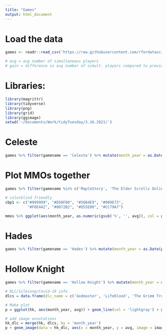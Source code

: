 ```yaml
---
title: "Games"
output: html_document
---
```


# Load the data
```r
games <- readr::read_csv('https://raw.githubusercontent.com/rfordatascience/tidytuesday/master/data/2021/2021-03-16/games.csv')

# avg = avg number of simultaneous players
# gain = difference in avg number of simult. players compared to previous month
```

# Libraries:
```r
library(magrittr)
library(tidyverse)
library(png)
library(grid)
library(ggimage)
setwd('~/Documents/Work/tidyTuesday/3.16.2021/')
```

# Celeste
```r
games %>% filter(gamename == 'Celeste') %>% mutate(month_year = as.Date(paste0(year, '-', month, '-', 1), format = c("%Y-%B-%d"))) %>% ggplot(aes(month_year, avg)) + geom_line()
```

# Plot MMOs together
```r
games %>% filter(gamename %in% c('MapleStory', 'The Elder Scrolls Online', 'Black Desert Online', 'The Lord of the Rings Online\u0099', 'FINAL FANTASY XIV Online')) %>% mutate(month_year = as.Date(paste0(year, '-', month, '-', 1), format = c("%Y-%B-%d")), percent_num = as.numeric(gsub('%', '', avg_peak_perc))) -> mmos

# colorblind friendly
cbp1 <- c("#999999", "#E69F00", "#56B4E9", "#009E73",
          "#F0E442", "#0072B2", "#D55E00", "#CC79A7")

mmos %>% ggplot(aes(month_year, as.numeric(gsub('%', '', avg)), col = gamename)) + geom_line(size = 1.15) + geom_vline(xintercept = as.Date('2020-3-1'), col = 'darkgray', linetype = 'dashed') + annotate('text', x = as.Date('2020-3-1'), y = max(mmos$avg) - sd(mmos$avg), label = 'COVID-19 shutdown', vjust = -0.5, angle = 90, col = 'black') + xlab('Date') + ylab('Number of players') + scale_colour_manual(values=cbp1) + guides(col=guide_legend(title="Game")) + theme_classic()
```

# Hades
```r
games %>% filter(gamename == 'Hades') %>% mutate(month_year = as.Date(paste0(year, '-', month, '-', 1), format = c("%Y-%B-%d"))) %>% ggplot(aes(month_year, avg)) + geom_line()
```

# Hollow Knight
```r
games %>% filter(gamename == 'Hollow Knight') %>% mutate(month_year = as.Date(paste0(year, '-', month, '-', 1), format = c("%Y-%B-%d"))) -> hk 

# DLC/Silksong/Covid-19 info
dlcs = data.frame(dlc_name = c('Godmaster', 'Lifeblood', 'The Grimm Troupe', 'Hidden Dreams', 'Silksong announced', 'COVID-19'), month_year = as.Date(c('August 1, 2018', 'April 1, 2018', 'October 1, 2017', 'August 1, 2017', 'February 1, 2019', 'March 1, 2020'), format = c("%B %d, %Y")), image = c('godmaster.png', 'lifeblood.png', 'grimmtroupe.png', 'hiddendreams.png', NA, NA))

# Make plot
p = ggplot(hk, aes(month_year, avg)) + geom_line(col = 'lightgray') + geom_vline(xintercept = dlcs$month_year, linetype = 'dashed', col = 'lightgray') + annotate('text', x = dlcs$month_year, y = max(hk$avg) - sd(hk$avg), label = dlcs$dlc_name, vjust = -0.5, angle = 90, col = 'white') + ylab('Average simultaneous players') + xlab('Date') + theme_dark()

# add image annotations
hk_dlc = merge(hk, dlcs, by = 'month_year')
p + geom_image(data = hk_dlc, aes(x = month_year, y = avg, image = image), size = 0.04)
```